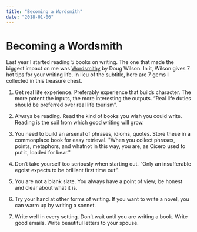 ```yaml
---
title: "Becoming a Wordsmith"
date: "2018-01-06"
---
```


# Becoming a Wordsmith

Last year I started reading 5 books on writing. The one that made the biggest impact on me was [Wordsmithy](https://www.amazon.com/Wordsmithy-Hot-Tips-Writing-Life-ebook/dp/B007Y90XNY/ref=mt_kindle?_encoding=UTF8&me=) by Doug Wilson. In it, Wilson gives 7 hot tips for your writing life. In lieu of the subtitle, here are 7 gems I collected in this treasure chest.

1. Get real life experience. Preferably experience that builds character. The more potent the inputs, the more interesting the outputs. “Real life duties should be preferred over real life tourism”.

2. Always be reading. Read the kind of books you wish you could write. Reading is the soil from which good writing will grow.

3. You need to build an arsenal of phrases, idioms, quotes. Store these in a commonplace book for easy retrieval. "When you collect phrases, points, metaphors, and whatnot in this way, you are, as Cicero used to put it, loaded for bear."

4. Don’t take yourself too seriously when starting out. “Only an insufferable egoist expects to be brilliant first time out”.

5. You are not a blank slate. You always have a point of view; be honest and clear about what it is.

6. Try your hand at other forms of writing. If you want to write a novel, you can warm up by writing a sonnet.

7. Write well in every setting. Don’t wait until you are writing a book. Write good emails. Write beautiful letters to your spouse.
